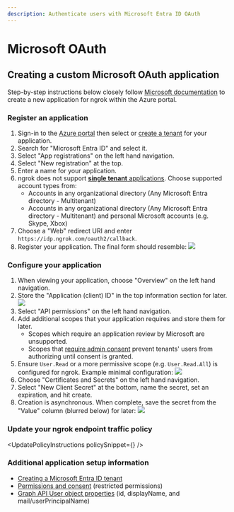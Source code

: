 ```yaml
---
description: Authenticate users with Microsoft Entra ID OAuth
---
```



# Microsoft OAuth

## Creating a custom Microsoft OAuth application

Step-by-step instructions below closely follow [Microsoft documentation](https://learn.microsoft.com/en-us/entra/identity-platform/quickstart-register-app) to create a new application for ngrok within the Azure portal.

### Register an application

1.  Sign-in to the [Azure portal](https://portal.azure.com/) then select or [create a tenant](https://learn.microsoft.com/en-us/entra/identity-platform/quickstart-create-new-tenant) for your application.
2.  Search for "Microsoft Entra ID" and select it.
3.  Select "App registrations" on the left hand navigation.
4.  Select "New registration" at the top.
5.  Enter a name for your application.
6.  ngrok does not support [**single tenant** applications](https://learn.microsoft.com/en-us/entra/identity-platform/single-and-multi-tenant-apps). Choose supported account types from:
    - Accounts in any organizational directory (Any Microsoft Entra directory - Multitenant)
    - Accounts in any organizational directory (Any Microsoft Entra directory - Multitenant) and personal Microsoft accounts (e.g. Skype, Xbox)
7.  Choose a "Web" redirect URI and enter `https://idp.ngrok.com/oauth2/callback`.
8.  Register your application. The final form should resemble: ![](/img/howto/oauth/1-microsoft-create_app.png)

### Configure your application

1.  When viewing your application, choose "Overview" on the left hand navigation.
2.  Store the "Application (client) ID" in the top information section for later. ![](/img/howto/oauth/2-microsoft-app_overview.png)
3.  Select "API permissions" on the left hand navigation.
4.  Add additional scopes that your application requires and store them for later.
    - Scopes which require an application review by Microsoft are unsupported.
    - Scopes that [require admin consent](https://learn.microsoft.com/en-us/entra/identity-platform/permissions-consent-overview#admin-restricted-permissions) prevent tenants' users from authorizing until consent is granted.
5.  Ensure `User.Read` or a more permissive scope (e.g. `User.Read.All`) is configured for ngrok. Example minimal configuration: ![](/img/howto/oauth/3-microsoft-api_permissions.png)
6.  Choose "Certificates and Secrets" on the left hand navigation.
7.  Select "New Client Secret" at the bottom, name the secret, set an expiration, and hit create.
8.  Creation is asynchronous. When complete, save the secret from the "Value" column (blurred below) for later: ![](/img/howto/oauth/4-microsoft-client_secret.png)

### Update your ngrok endpoint traffic policy

<UpdatePolicyInstructions policySnippet={<Microsoft />} />

### Additional application setup information

- [Creating a Microsoft Entra ID tenant](https://learn.microsoft.com/en-us/entra/identity-platform/quickstart-create-new-tenant)
- [Permissions and consent](https://learn.microsoft.com/en-us/entra/identity-platform/permissions-consent-overview#admin-restricted-permissions) (restricted permissions)
- [Graph API User object properties](https://developers.facebook.com/docs/facebook-login/handling-declined-permissions#reprompt) (id, displayName, and mail/userPrincipalName)
